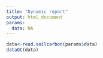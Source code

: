 ```yaml
---
title: "Dynamic report"
output: html_document
params:
  data: NA
---
```


```r
data<-read.soilcarbon(params$data)
dataQC(data)
```
